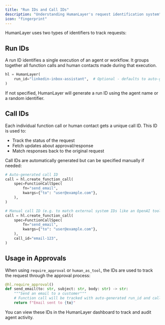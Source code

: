 ```yaml
---
title: "Run IDs and Call IDs"
description: "Understanding HumanLayer's request identification system"
icon: "fingerprint"
---
```


HumanLayer uses two types of identifiers to track requests:

## Run IDs

A run ID identifies a single execution of an agent or workflow. It groups together all function calls and human contacts made during that execution.

```python
hl = HumanLayer(
    run_id="linkedin-inbox-assistant",  # Optional - defaults to auto-generated ID
)
```

If not specified, HumanLayer will generate a run ID using the agent name or a random identifier.

## Call IDs

Each individual function call or human contact gets a unique call ID. This ID is used to:

- Track the status of the request
- Fetch updates about approval/response
- Match responses back to the original request

Call IDs are automatically generated but can be specified manually if needed:

```python
# Auto-generated call ID
call = hl.create_function_call(
    spec=FunctionCallSpec(
        fn="send_email",
        kwargs={"to": "user@example.com"},
    ),
)

# Manual call ID (e.g. to match external system IDs like an OpenAI tool_call_id)
call = hl.create_function_call(
    spec=FunctionCallSpec(
        fn="send_email",
        kwargs={"to": "user@example.com"},
    ),
    call_id="email-123",
)
```

## Usage in Approvals

When using `require_approval` or `human_as_tool`, the IDs are used to track the request through the approval process:

```python
@hl.require_approval()
def send_email(to: str, subject: str, body: str) -> str:
    """Send an email to a customer"""
    # Function call will be tracked with auto-generated run_id and call_id
    return f"Email sent to {to}"
```

You can view these IDs in the HumanLayer dashboard to track and audit agent activity.
